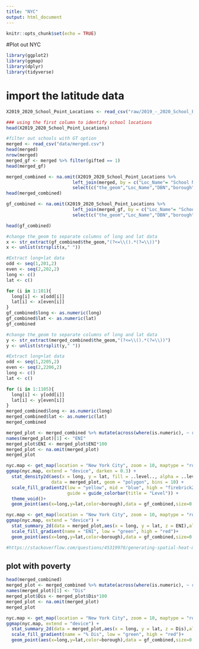 ```yaml
---
title: "NYC"
output: html_document
---
```


```r
knitr::opts_chunk$set(echo = TRUE)
```


#Plot out NYC
```r
library(ggplot2)
library(ggmap)
library(dplyr)
library(tidyverse)
```

# import the latitude data

```r
X2019_2020_School_Point_Locations <- read_csv("raw/2019_-_2020_School_Point_Locations.csv")

### using the first column to identify school locations 
head(X2019_2020_School_Point_Locations)
```
```r
#filter out schools with GT option
merged <- read_csv("data/merged.csv")
head(merged)
nrow(merged)
merged_gf <- merged %>% filter(gifted == 1)
head(merged_gf)
```

```r
merged_combined <- na.omit(X2019_2020_School_Point_Locations %>% 
                         left_join(merged, by = c("Loc_Name"= "School Name")) %>%
                         select(c("the_geom","Loc_Name","DBN","borough","Economic Need Index","% Black","% White","% Students with Disabilities","% Poverty")))
head(merged_combined)

gf_combined <- na.omit(X2019_2020_School_Point_Locations %>% 
                         left_join(merged_gf, by = c("Loc_Name"= "School Name")) %>%
                         select(c("the_geom","Loc_Name","DBN","borough","Economic Need Index","% Black","% White","% Students with Disabilities","% Poverty")))

head(gf_combined)
```

```r
#change the_geom to separate columns of long and lat data
x <- str_extract(gf_combined$the_geom,"(?<=\\().*(?=\\))")
x <- unlist(strsplit(x," "))
```

```r
#Extract long+lat data
odd <- seq(1,201,2)
even <- seq(2,202,2)
long <- c()
lat <- c()

for (i in 1:101){
  long[i] <- x[odd[i]]
  lat[i] <- x[even[i]]
}
gf_combined$long <- as.numeric(long)
gf_combined$lat <- as.numeric(lat)
gf_combined
```

```r
#change the_geom to separate columns of long and lat data
y <- str_extract(merged_combined$the_geom,"(?<=\\().*(?=\\))")
y <- unlist(strsplit(y," "))

```

```r
#Extract long+lat data
odd <- seq(1,2205,2)
even <- seq(2,2206,2)
long <- c()
lat <- c()

for (i in 1:1105){
  long[i] <- y[odd[i]]
  lat[i] <- y[even[i]]
}
merged_combined$long <- as.numeric(long)
merged_combined$lat <- as.numeric(lat)
merged_combined
```

```r
merged_plot <- merged_combined %>% mutate(across(where(is.numeric), ~ round(., 3))) %>% select("Economic Need Index",long,lat)
names(merged_plot)[1] <- "ENI"
merged_plot$ENI <- merged_plot$ENI*100
merged_plot <- na.omit(merged_plot)
merged_plot
```

```r
nyc.map <- get_map(location = "New York City", zoom = 10, maptype = "roadmap")
ggmap(nyc.map, extend = "device", darken = 0.3) +
  stat_density2d(aes(x = long, y = lat, fill = ..level.., alpha = ..level..),
                 data = merged_plot, geom = "polygon", bins = 10) +
  scale_fill_gradient2(low = "yellow", mid = "blue", high = "firebrick2", midpoint = 80,
                       guide = guide_colorbar(title = "Level")) +
  theme_void()+
  geom_point(aes(x=long,y=lat,color=borough),data = gf_combined,size=0.7)
```
```r
nyc.map <- get_map(location = "New York City", zoom = 10, maptype = "roadmap")
ggmap(nyc.map, extend = "device") +
  stat_summary_2d(data = merged_plot,aes(x = long, y = lat, z = ENI),alpha = 0.6)+
  scale_fill_gradient(name = "ENI", low = "green", high = "red")+
  geom_point(aes(x=long,y=lat,color=borough),data = gf_combined,size=0.7)
```

```r
#https://stackoverflow.com/questions/45319970/generating-spatial-heat-map-via-ggmap-in-r-based-on-a-value
```

## plot with poverty
```r
head(merged_combined)
merged_plot <- merged_combined %>% mutate(across(where(is.numeric), ~ round(., 3))) %>% select("% Students with Disabilities",long,lat)
names(merged_plot)[1] <- "Dis"
merged_plot$Dis <- merged_plot$Dis*100
merged_plot <- na.omit(merged_plot)
merged_plot
```

```r
nyc.map <- get_map(location = "New York City", zoom = 10, maptype = "roadmap")
ggmap(nyc.map, extend = "device") +
  stat_summary_2d(data = merged_plot,aes(x = long, y = lat, z = Dis),alpha = 0.6)+
  scale_fill_gradient(name = "% Dis", low = "green", high = "red")+
  geom_point(aes(x=long,y=lat,color=borough),data = gf_combined,size=0.7)
```
